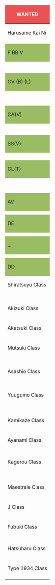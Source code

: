 {| class="wikitable typography-xl-optout" style="text-align:center;width:100%; border:none"
|-
! colspan="4" style="background:#ec5252; color:white; border:none;"|WANTED
|-
| style="border:none;" | Harusame Kai Ni
|-
| style="border:none;" |
|-
! colspan="4" style="background:#9ABD64; border:none;"|F BB V
|-
| style="border:none;" | {{ShipBattleCardKai|Haruna /Kai Ni|layers=ring ring_glow}}
| style="border:none;" | {{ShipBattleCardKai|Kongou /Kai Ni C|layers=ring ring_glow}}
| style="border:none;" | {{ShipBattleCardKai|Kirishima /Kai Ni}}
| style="border:none;" | {{ShipBattleCardKai|Hiei /Kai Ni C}}
|-
| style="border:none;" | {{ShipBattleCardKai|Iowa}}
| style="border:none;" | {{ShipBattleCardKai|Bismarck /drei}}
| style="border:none;" | {{ShipBattleCardKai|Italia}}
| style="border:none;" | {{ShipBattleCardKai|Roma /Kai}}
|-
| style="border:none;" | {{ShipBattleCardKai|Musashi /Kai Ni}}
| style="border:none;" | {{ShipBattleCardKai|Yamato /Kai}}
| style="border:none;" | {{ShipBattleCardKai|Nagato /Kai Ni}}
| style="border:none;" | {{ShipBattleCardKai|Mutsu /Kai Ni}}
|-
| style="border:none;" | {{ShipBattleCardKai|Yamashiro /Kai Ni}}
| style="border:none;" | {{ShipBattleCardKai|Fusou /Kai Ni}}
| style="border:none;" | {{ShipBattleCardKai|Ise /Kai Ni}}
| style="border:none;" | {{ShipBattleCardKai|Hyuuga /Kai Ni}}
|-
| style="border:none;" | {{ShipBattleCardKai|Colorado /Kai}}
| style="border:none;" | {{ShipBattleCardKai|Warspite /Kai}}
| style="border:none;" | {{ShipBattleCardKai|Richelieu /Kai}}
| style="border:none;" | {{ShipBattleCardKai|Gangut /dva}}
|-
| style="border:none;" | {{ShipBattleCardKai|Nelson /Kai}}
| style="border:none;" | {{ShipBattleCardKai|South Dakota /Kai}}
|-
! colspan="4" style="background:#9ABD64; border:none;"| CV (B) (L)
|-
| style="border:none;" | {{ShipBattleCardKai|Zuikaku /Kai Ni A|layers=ring ring_glow}}
| style="border:none;" | {{ShipBattleCardKai|Shoukaku /Kai Ni A}}
| style="border:none;" | {{ShipBattleCardKai|Taihou /Kai}}
| style="border:none;" | {{ShipBattleCardKai|Saratoga /Mk.II Mod.2}}
|-
| style="border:none;" | {{ShipBattleCardKai|Hornet /Kai}}
| style="border:none;" | {{ShipBattleCardKai|Katsuragi /Kai}}
| style="border:none;" | {{ShipBattleCardKai|Unryuu /Kai}}
| style="border:none;" | {{ShipBattleCardKai|Amagi /Kai}}
|-
| style="border:none;" | {{ShipBattleCardKai|Akagi /Kai Ni}}
| style="border:none;" | {{ShipBattleCardKai|Kaga /Kai Ni}}
| style="border:none;" | {{ShipBattleCardKai|Souryuu /Kai Ni}}
| style="border:none;" | {{ShipBattleCardKai|Hiryuu /Kai Ni}}
|-
| style="border:none;" | {{ShipBattleCardKai|Ark Royal /Kai}}
| style="border:none;" | {{ShipBattleCardKai|Graf Zeppelin /Kai}}
| style="border:none;" | {{ShipBattleCardKai|Aquila /Kai}}
|-
| style="border:none;" | {{ShipBattleCardKai|Zuihou /Kai Ni B}}
| style="border:none;" | {{ShipBattleCardKai|Ryuuhou /Kai}}
| style="border:none;" | {{ShipBattleCardKai|Ryuuhou}}
| style="border:none;" | {{ShipBattleCardKai|Shouhou /Kai}}
|-
| style="border:none;" | {{ShipBattleCardKai|Junyou /Kai Ni}}
| style="border:none;" | {{ShipBattleCardKai|Ryuujou /Kai Ni}}
| style="border:none;" | {{ShipBattleCardKai|Hiyou /Kai}}
| style="border:none;" | {{ShipBattleCardKai|Houshou /Kai}}
|-
| style="border:none;" | {{ShipBattleCardKai|Suzuya /Carrier Kai Ni}}
| style="border:none;" | {{ShipBattleCardKai|Kumano /Carrier Kai Ni}}
| style="border:none;" | {{ShipBattleCardKai|Chitose /Carrier Kai Ni}}
| style="border:none;" | {{ShipBattleCardKai|Chiyoda /Carrier Kai Ni}}
|-
| style="border:none;" | {{ShipBattleCardKai|Gambier Bay /Kai}}
| style="border:none;" | {{ShipBattleCardKai|Taiyou /Kai Ni}}
| style="border:none;" | {{ShipBattleCardKai|Shinyou /Kai Ni}}
| style="border:none;" | {{ShipBattleCardKai|Intrepid /Kai}}
|-
! colspan="4" style="background:#9ABD64; border:none;"|CA(V)
|-
| style="border:none;" | {{ShipBattleCardKai|Prinz Eugen}}
| style="border:none;" | {{ShipBattleCardKai|Zara /Due}}
| style="border:none;" | {{ShipBattleCardKai|Pola /Kai}}
|-
| style="border:none;" | {{ShipBattleCardKai|Maya /Kai Ni}}
| style="border:none;" | {{ShipBattleCardKai|Choukai /Kai Ni}}
| style="border:none;" | {{ShipBattleCardKai|Takao /Kai}}
| style="border:none;" | {{ShipBattleCardKai|Atago /Kai}}
|-
| style="border:none;" | {{ShipBattleCardKai|Haguro /Kai Ni}}
| style="border:none;" | {{ShipBattleCardKai|Myoukou /Kai Ni}}
| style="border:none;" | {{ShipBattleCardKai|Nachi /Kai Ni}}
| style="border:none;" | {{ShipBattleCardKai|Ashigara /Kai Ni}}
|-
| style="border:none;" | {{ShipBattleCardKai|Furutaka /Kai Ni}}
| style="border:none;" | {{ShipBattleCardKai|Kako /Kai Ni}}
| style="border:none;" | {{ShipBattleCardKai|Kinugasa /Kai Ni}}
| style="border:none;" | {{ShipBattleCardKai|Aoba /Kai}}
|-
| style="border:none;" | {{ShipBattleCardKai|Tone /Kai Ni}}
| style="border:none;" | {{ShipBattleCardKai|Chikuma /Kai Ni}}
| style="border:none;" | {{ShipBattleCardKai|Suzuya /Kai Ni}}
| style="border:none;" | {{ShipBattleCardKai|Kumano /Kai Ni}}
|-
| style="border:none;" | {{ShipBattleCardKai|Mogami /Kai}}
| style="border:none;" | {{ShipBattleCardKai|Mikuma /Kai}}
|-
! colspan="4" style="background:#9ABD64; border:none;"|SS(V)
|-
| style="border:none;" | {{ShipBattleCardKai|U-511 /Kai|layers=ring ring_glow}}
| style="border:none;" | {{ShipBattleCardKai|Ro-500}}
| style="border:none;" | {{ShipBattleCardKai|UIT-25}}
| style="border:none;" | {{ShipBattleCardKai|I-504}}
|-
| style="border:none;" | {{ShipBattleCardKai|I-13 /Kai}}
| style="border:none;" | {{ShipBattleCardKai|I-14 /Kai}}
| style="border:none;" | {{ShipBattleCardKai|I-401 /Kai}}
| style="border:none;" | {{ShipBattleCardKai|I-400 /Kai}}
|-
| style="border:none;" | {{ShipBattleCardKai|I-19 /Kai}}
| style="border:none;" | {{ShipBattleCardKai|I-58 /Kai}}
| style="border:none;" | {{ShipBattleCardKai|I-168 /Kai}}
| style="border:none;" | {{ShipBattleCardKai|I-8 /Kai}}
|-
| style="border:none;" | {{ShipBattleCardKai|I-26 /Kai}}
| style="border:none;" | {{ShipBattleCardKai|I-47 /Kai}}
|-
! colspan="4" style="background:#9ABD64; border:none;"|CL(T)
|-
| style="border:none;" | {{ShipBattleCardKai|Kitakami /Kai Ni}}
| style="border:none;" | {{ShipBattleCardKai|Ooi /Kai Ni}}
| style="border:none;" | {{ShipBattleCardKai|Kiso /Kai Ni}}
|-
| style="border:none;" | {{ShipBattleCardKai|Gotland /andra}}
| style="border:none;" | {{ShipBattleCardKai|Atlanta /Kai}}
| style="border:none;" | {{ShipBattleCardKai|Giuseppe Garibaldi /Kai}}
| style="border:none;" | {{ShipBattleCardKai|Duca degli Abruzzi /Kai}}
|-
| style="border:none;" | {{ShipBattleCardKai|Perth /Kai}}
| style="border:none;" | {{ShipBattleCardKai|De Ruyter /Kai}}
|-
| style="border:none;" | {{ShipBattleCardKai|Tama /Kai Ni}}
| style="border:none;" | {{ShipBattleCardKai|Kuma /Kai}}
| style="border:none;" | {{ShipBattleCardKai|Abukuma /Kai Ni}}
| style="border:none;" | {{ShipBattleCardKai|Yura /Kai Ni}}
|-
| style="border:none;" | {{ShipBattleCardKai|Jintsuu /Kai Ni}}
| style="border:none;" | {{ShipBattleCardKai|Sendai /Kai Ni}}
| style="border:none;" | {{ShipBattleCardKai|Naka /Kai Ni}}
| style="border:none;" | {{ShipBattleCardKai|Ooyodo /Kai}}
|-
| style="border:none;" | {{ShipBattleCardKai|Yahagi /Kai}}
| style="border:none;" | {{ShipBattleCardKai|Sakawa /Kai}}
| style="border:none;" | {{ShipBattleCardKai|Noshiro /Kai}}
| style="border:none;" | {{ShipBattleCardKai|Agano /Kai}}
|-
| style="border:none;" | {{ShipBattleCardKai|Yuubari /Kai Ni Toku}}
| style="border:none;" | {{ShipBattleCardKai|Kinu /Kai Ni}}
| style="border:none;" | {{ShipBattleCardKai|Tenryuu /Kai Ni}}
| style="border:none;" | {{ShipBattleCardKai|Tatsuta /Kai Ni}}
|-
| style="border:none;" | {{ShipBattleCardKai|Isuzu /Kai Ni}}
| style="border:none;" | {{ShipBattleCardKai|Nagara /Kai}}
| style="border:none;" | {{ShipBattleCardKai|Natori /Kai}}
|-
! colspan="4" style="background:#9ABD64; border:none;"|AV
|-
| style="border:none;" | {{ShipBattleCardKai|Nisshin /A}}
| style="border:none;" | {{ShipBattleCardKai|Akitsushima /Kai}}
| style="border:none;" | {{ShipBattleCardKai|Commandant Teste /Kai}}
| style="border:none;" | {{ShipBattleCardKai|Mizuho /Kai}}
|-
| style="border:none;" | {{ShipBattleCardKai|Chitose /A}}
| style="border:none;" | {{ShipBattleCardKai|Chiyoda /A}}
| style="border:none;" | {{ShipBattleCardKai|Kamoi /Kai}}
|-
! colspan="4" style="background:#9ABD64; border:none;"|DE
|-
| style="border:none;" | {{ShipBattleCardKai|Hachijou /Kai}}
| style="border:none;" | {{ShipBattleCardKai|Ishigaki /Kai}}
| style="border:none;" | {{ShipBattleCardKai|Shimushu /Kai}}
| style="border:none;" | {{ShipBattleCardKai|Matsuwa /Kai}}
|-
| style="border:none;" | {{ShipBattleCardKai|Hiburi /Kai}}
| style="border:none;" | {{ShipBattleCardKai|Fukae /Kai}}
| style="border:none;" | {{ShipBattleCardKai|Yashiro /Kai}}
|-
! colspan="4" style="background:#9ABD64; border:none;"|...
|-
| style="border:none;" | {{ShipBattleCardKai|Taigei}}
| style="border:none;" | {{ShipBattleCardKai|Jingei /Kai}}
| style="border:none;" | {{ShipBattleCardKai|Akitsu Maru /Kai}}
| style="border:none;" | {{ShipBattleCardKai|Shinshuu Maru /Kai}}
|-
| style="border:none;" | {{ShipBattleCardKai|Akashi /Kai}}
| style="border:none;" | {{ShipBattleCardKai|Kashima /Kai}}
| style="border:none;" | {{ShipBattleCardKai|Katori /Kai}}
| style="border:none;" | {{ShipBattleCardKai|Hayasui /Kai}}
|-
! colspan="4" style="background:#9ABD64; border:none;"|DD
|-
! colspan="4" style="border:none;"|Shiratsuyu Class
|-
| style="border:none;" | {{ShipBattleCardKai|Harusame|layers=ring ring_glow}}
| style="border:none;" | {{ShipBattleCardKai|Harusame /Kai||layers=ring ring_glow}}
| style="border:none;" | {{ShipBattleCardKai|Harusame /Kai}}
| style="border:none;" | {{ShipBattleCardKai|Shigure /Kai Ni|layers=ring ring_glow}}
|-
| style="border:none;" | {{ShipBattleCardKai|Shiratsuyu /Kai Ni|layers=ring ring_glow}}
| style="border:none;" | {{ShipBattleCardKai|Murasame /Kai Ni|layers=ring ring_glow}}
| style="border:none;" | {{ShipBattleCardKai|Yuudachi /Kai Ni|layers=ring ring_glow}}
| style="border:none;" | {{ShipBattleCardKai|Kawakaze /Kai Ni}}
|-
| style="border:none;" | {{ShipBattleCardKai|Umikaze /Kai Ni|layers=ring ring_glow}}
| style="border:none;" | {{ShipBattleCardKai|Yamakaze /Kai|layers=ring ring_glow}}
| style="border:none;" | {{ShipBattleCardKai|Samidare /Kai}}
| style="border:none;" | {{ShipBattleCardKai|Suzukaze /Kai}}
|-
! colspan="4" style="border:none;"|Akizuki Class
|-
| style="border:none;" | {{ShipBattleCardKai|Suzutsuki /Kai|layers=ring ring_glow}}
| style="border:none;" | {{ShipBattleCardKai|Hatsuzuki /Kai}}
| style="border:none;" | {{ShipBattleCardKai|Akizuki /Kai}}
| style="border:none;" | {{ShipBattleCardKai|Teruzuki /Kai}}
|-
! colspan="4" style="border:none;"|Akatsuki Class
|-
| style="border:none;" | {{ShipBattleCardKai|Hibiki /Kai Ni}}
| style="border:none;" | {{ShipBattleCardKai|Akatsuki /Kai Ni}}
| style="border:none;" | {{ShipBattleCardKai|Ikazuchi /Kai}}
| style="border:none;" | {{ShipBattleCardKai|Inazuma /Kai}}
|-
! colspan="4" style="border:none;"|Mutsuki Class
|-
| style="border:none;" | {{ShipBattleCardKai|Satsuki /Kai Ni}}
| style="border:none;" | {{ShipBattleCardKai|Kisaragi /Kai Ni}}
| style="border:none;" | {{ShipBattleCardKai|Mutsuki /Kai Ni}}
| style="border:none;" | {{ShipBattleCardKai|Fumizuki /Kai Ni}}
|-
| style="border:none;" | {{ShipBattleCardKai|Nagatsuki /Kai}}
| style="border:none;" | {{ShipBattleCardKai|Yayoi /Kai}}
| style="border:none;" | {{ShipBattleCardKai|Uzuki /Kai}}
| style="border:none;" | {{ShipBattleCardKai|Minazuki /Kai}}
|-
| style="border:none;" | {{ShipBattleCardKai|Mochizuki /Kai}}
| style="border:none;" | {{ShipBattleCardKai|Mikazuki /Kai}}
| style="border:none;" | {{ShipBattleCardKai|Kikuzuki /Kai}}
|-
! colspan="4" style="border:none;"|Asashio Class
|-
| style="border:none;" | {{ShipBattleCardKai|Kasumi /Kai Ni}}
| style="border:none;" | {{ShipBattleCardKai|Asashio /Kai Ni D}}
| style="border:none;" | {{ShipBattleCardKai|Ooshio /Kai Ni}}
| style="border:none;" | {{ShipBattleCardKai|Arashio /Kai Ni}}
|-
| style="border:none;" | {{ShipBattleCardKai|Michishio /Kai Ni}}
| style="border:none;" | {{ShipBattleCardKai|Arare /Kai Ni}}
| style="border:none;" | {{ShipBattleCardKai|Asagumo /Kai}}
| style="border:none;" | {{ShipBattleCardKai|Yamagumo /Kai}}
|-
| style="border:none;" | {{ShipBattleCardKai|Minegumo /Kai}}
|-
! colspan="4" style="border:none;"|Yuugumo Class
|-
| style="border:none;" | {{ShipBattleCardKai|Makigumo /Kai Ni}}
| style="border:none;" | {{ShipBattleCardKai|Kazagumo /Kai Ni}}
| style="border:none;" | {{ShipBattleCardKai|Okinami /Kai Ni}}
| style="border:none;" | {{ShipBattleCardKai|Yuugumo /Kai Ni}}
|-
| style="border:none;" | {{ShipBattleCardKai|Naganami /Kai Ni}}
| style="border:none;" | {{ShipBattleCardKai|Asashimo /Kai Ni}}
| style="border:none;" | {{ShipBattleCardKai|Takanami /Kai}}
| style="border:none;" | {{ShipBattleCardKai|Hamanami /Kai}}
|-
| style="border:none;" | {{ShipBattleCardKai|Hayanami /Kai}}
| style="border:none;" | {{ShipBattleCardKai|Fujinami /Kai}}
| style="border:none;" | {{ShipBattleCardKai|Kishinami /Kai}}
| style="border:none;" | {{ShipBattleCardKai|Hayashimo /Kai}}
|-
| style="border:none;" | {{ShipBattleCardKai|Kiyoshimo /Kai}}
| style="border:none;" | {{ShipBattleCardKai|Akishimo /Kai}}
|-
! colspan="4" style="border:none;"|Kamikaze Class
|-
| style="border:none;" | {{ShipBattleCardKai|Kamikaze /Kai}}
| style="border:none;" | {{ShipBattleCardKai|Harukaze /Kai}}
| style="border:none;" | {{ShipBattleCardKai|Hatakaze /Kai}}
|-
! colspan="4" style="border:none;"|Ayanami Class
|-
| style="border:none;" | {{ShipBattleCardKai|Ayanami /Kai Ni}}
| style="border:none;" | {{ShipBattleCardKai|Ushio /Kai Ni}}
| style="border:none;" | {{ShipBattleCardKai|Shikinami /Kai Ni}}
| style="border:none;" | {{ShipBattleCardKai|Sazanami /Kai}}
|-
| style="border:none;" | {{ShipBattleCardKai|Amagiri /Kai}}
| style="border:none;" | {{ShipBattleCardKai|Sagiri /Kai}}
| style="border:none;" | {{ShipBattleCardKai|Akebono /Kai}}
| style="border:none;" | {{ShipBattleCardKai|Oboro /Kai}}
|-
! colspan="4" style="border:none;"|Kagerou Class
|-
| style="border:none;" | {{ShipBattleCardKai|Kagerou /Kai Ni}}
| style="border:none;" | {{ShipBattleCardKai|Urakaze /D Kai}}
| style="border:none;" | {{ShipBattleCardKai|Shiranui /Kai Ni}}
| style="border:none;" | {{ShipBattleCardKai|Kuroshio /Kai Ni}}
|-
| style="border:none;" | {{ShipBattleCardKai|Amatsukaze /Kai}}
| style="border:none;" | {{ShipBattleCardKai|Yukikaze /Kai}}
| style="border:none;" | {{ShipBattleCardKai|Nowaki /Kai}}
| style="border:none;" | {{ShipBattleCardKai|Tokitsukaze /Kai}}
|-
| style="border:none;" | {{ShipBattleCardKai|Hamakaze /B Kai}}
| style="border:none;" | {{ShipBattleCardKai|Isokaze /B Kai}}
| style="border:none;" | {{ShipBattleCardKai|Tanikaze /D Kai}}
| style="border:none;" | {{ShipBattleCardKai|Maikaze /Kai}}
|-
| style="border:none;" | {{ShipBattleCardKai|Akigumo /Kai}}
|-
! colspan="4" style="border:none;"|Maestrale Class
|-
| style="border:none;" | {{ShipBattleCardKai|Grecale /Kai}}
| style="border:none;" | {{ShipBattleCardKai|Maestrale /Kai}}
| style="border:none;" | {{ShipBattleCardKai|Libeccio /Kai}}
|-
! colspan="2" style="border:none;"|J Class
! colspan="1" style="border:none;"|Tashkent Class
! colspan="1" style="border:none;"|Shimakaze Class
|-
| style="border:none;" | {{ShipBattleCardKai|Jervis /Kai}}
| style="border:none;" | {{ShipBattleCardKai|Janus /Kai}}
| style="border:none;" | {{ShipBattleCardKai|Tashkent /Kai}}
| style="border:none;" | {{ShipBattleCardKai|Shimakaze /Kai}}
|-
! colspan="4" style="border:none;"|Fubuki Class
|-
| style="border:none;" | {{ShipBattleCardKai|Fubuki /Kai Ni}}
| style="border:none;" | {{ShipBattleCardKai|Murakumo /Kai Ni}}
| style="border:none;" | {{ShipBattleCardKai|Usugumo /Kai}}
| style="border:none;" | {{ShipBattleCardKai|Uranami /Kai}}
|-
| style="border:none;" | {{ShipBattleCardKai|Isonami /Kai}}
|-
! colspan="3" style="border:none;"|Hatsuharu Class
! style="border:none;"|Matsu Class
|-
| style="border:none;" | {{ShipBattleCardKai|Ariake /Kai}}
| style="border:none;" | {{ShipBattleCardKai|Hatsushimo /Kai Ni}}
| style="border:none;" | {{ShipBattleCardKai|Hatsuharu /Kai Ni}}
| style="border:none;" | {{ShipBattleCardKai|Matsu /Kai}}
|-
! colspan="2" style="border:none;"|Type 1934 Class
! style="border:none;"|John C. Butler Class
! style="border:none;"|Fletcher Class
|-
| style="border:none;" | {{ShipBattleCardKai|Z1 /zwei}}
| style="border:none;" | {{ShipBattleCardKai|Z3 /zwei}}
| style="border:none;" | {{ShipBattleCardKai|Samuel B. Roberts /Kai}}
| style="border:none;" | {{ShipBattleCardKai|Fletcher /Mk.II}}
|}